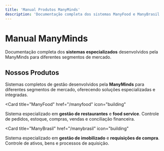 ```yaml
---
title: 'Manual Produtos ManyMinds'
description: 'Documentação completa dos sistemas ManyFood e ManyBrasil da ManyMinds'
---
```


<Hero>

# Manual ManyMinds

Documentação completa dos **sistemas especializados** desenvolvidos pela ManyMinds para diferentes segmentos de mercado.

</Hero>

## Nossos Produtos

Sistemas completos de gestão desenvolvidos pela **ManyMinds** para diferentes segmentos de mercado, oferecendo soluções especializadas e integradas.

<Card
  title="ManyFood"
  href="/manyfood"
  icon="building"
>
  Sistema especializado em **gestão de restaurantes** e **food service**. Controle de pedidos, estoque, compras, vendas e conciliação financeira.
</Card>

<Card
  title="ManyBrasil"
  href="/manybrasil"
  icon="building"
>
  Sistema especializado em **gestão de imobilizado** e **requisições de compra**. Controle de ativos, bens e processos de aquisição.
</Card>
